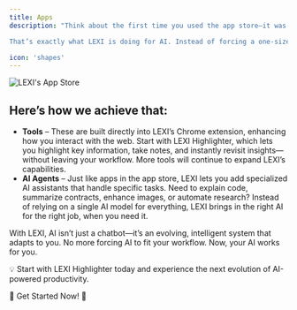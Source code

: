```yaml
---
title: Apps
description: "Think about the first time you used the app store—it was a game changer. You didn’t just get a single tool; you gained access to an entire ecosystem of apps, each tailored to specific needs. Instead of relying on one program to do everything, you could install exactly what worked best for you, expanding your device’s capabilities on demand.

That’s exactly what LEXI is doing for AI. Instead of forcing a one-size-fits-all AI model to handle every task, LEXI gives you the power to choose the AI tools and agents that fit your workflow—just like installing apps. Whether you’re capturing knowledge, automating tasks, analyzing data, or enhancing content, LEXI adapts to how you work, bringing AI intelligence exactly where you need it."

icon: 'shapes'
---
```


<img src="/images/lexi-apps.jpg" alt="LEXI's App Store" />

## Here’s how we achieve that:

* **Tools** – These are built directly into LEXI’s Chrome extension, enhancing how you interact with the web. Start with LEXI Highlighter, which lets you highlight key information, take notes, and instantly revisit insights—without leaving your workflow. More tools will continue to expand LEXI’s capabilities.
* **AI Agents** – Just like apps in the app store, LEXI lets you add specialized AI assistants that handle specific tasks. Need to explain code, summarize contracts, enhance images, or automate research? Instead of relying on a single AI model for everything, LEXI brings in the right AI for the right job, when you need it.

With LEXI, AI isn’t just a chatbot—it’s an evolving, intelligent system that adapts to you. No more forcing AI to fit your workflow. Now, your AI works for you.

💡 Start with LEXI Highlighter today and experience the next evolution of AI-powered productivity.

🔗 Get Started Now! 🚀